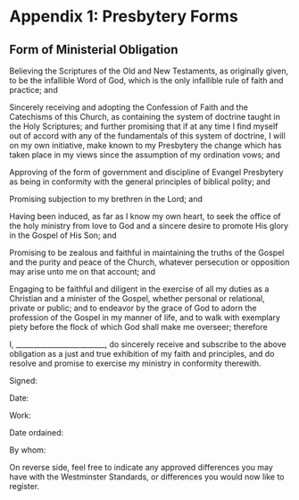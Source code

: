 # Appendix 1: Presbytery Forms {-}

## Form of Ministerial Obligation {-}

[](){#chapter-form-of-ministerial-obligation}

[](){#form-of-ministerial-obligation}Believing the Scriptures of the Old and New Testaments, as originally given, to be the infallible Word of God, which is the only infallible rule of faith and practice; and

Sincerely receiving and adopting the Confession of Faith and the Catechisms of this Church, as containing the system of doctrine taught in the Holy Scriptures; and further promising that if at any time I find myself out of accord with any of the fundamentals of this system of doctrine, I will on my own initiative, make known to my Presbytery the change which has taken place in my views since the assumption of my ordination vows; and

Approving of the form of government and discipline of Evangel Presbytery as being in conformity with the general principles of biblical polity; and

Promising subjection to my brethren in the Lord; and

Having been induced, as far as I know my own heart, to seek the office of the holy ministry from love to God and a sincere desire to promote His glory in the Gospel of His Son; and

Promising to be zealous and faithful in maintaining the truths of the Gospel and the purity and peace of the Church, whatever persecution or opposition may arise unto me on that account; and

Engaging to be faithful and diligent in the exercise of all my duties as a Christian and a minister of the Gospel, whether personal or relational, private or public; and to endeavor by the grace of God to adorn the profession of the Gospel in my manner of life, and to walk with exemplary piety before the flock of which God shall make me overseer; therefore

I, _________________________, do sincerely receive and subscribe to the above obligation as a just and true exhibition of my faith and principles, and do resolve and promise to exercise my ministry in conformity therewith.

Signed:

Date:

Work:

Date ordained:

By whom:

On reverse side, feel free to indicate any approved differences you may have with the Westminster Standards, or differences you would now like to register.